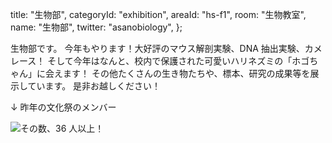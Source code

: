 
  title: "生物部",
  categoryId: "exhibition",
  areaId: "hs-f1",
  room: "生物教室",
  name: "生物部",
  twitter: "asanobiology",
};

生物部です。
今年もやります！大好評のマウス解剖実験、DNA 抽出実験、カメレース！
そして今年はなんと、校内で保護された可愛いハリネズミの「ホゴちゃん」に会えます！
その他たくさんの生き物たちや、標本、研究の成果等を展示しています。
是非お越しください！

↓ 昨年の文化祭のメンバー

<Image src="abc/members.jpeg" alt="その数、36 人以上！" layout="fill" />
